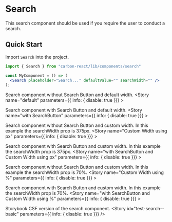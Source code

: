 
<Meta title="Design System/Search" />

# Search
This search component should be used if you require the user to conduct a search.

## Quick Start
Import `Search` into the project.

```jsx
import { Search } from "carbon-react/lib/components/search"

const MyComponent = () => (
  <Search placeholder="Search..." defaultValue="" searchWidth="" />
);
```

Search component without Search Button and default width. 
<Preview>
  <Story name="default" parameters={{ info: { disable: true }}} >
    <Search placeholder="Search..." defaultValue=""/>
  </Story>
</Preview>

Search component with Search Button and default width.
<Preview>
  <Story name="with SearchButton" parameters={{ info: { disable: true }}} >
    <Search defaultValue="Search" searchButton/>
  </Story>
</Preview>

Search component without Search Button and custom width. In this example the searchWidth prop is 375px.
<Preview>
  <Story name="Custom Width using px" parameters={{ info: { disable: true }}} >
    <Search placeholder="Search..." defaultValue="" searchWidth="375px"/>
  </Story>
</Preview>

Search component with Search Button and custom width. In this example the searchWidth prop is 375px.
<Preview>
  <Story name="with SearchButton and Custom Width using px" parameters={{ info: { disable: true }}} >
    <Search defaultValue="Search" searchButton searchWidth="375px"/>
  </Story>
</Preview>

Search component without Search Button and custom width. In this example the searchWidth prop is 70%.
<Preview>
  <Story name="Custom Width using %" parameters={{ info: { disable: true }}} >
    <Search placeholder="Search..." defaultValue="" searchWidth="70%"/>
  </Story>
</Preview>

Search component with Search Button and custom width. In this example the searchWidth prop is 70%.
<Preview>
  <Story name="with SearchButton and Custom Width using %" parameters={{ info: { disable: true }}} >
    <Search defaultValue="Search" searchButton searchWidth="70%"/>
  </Story>
</Preview>

Storybook CSF version of the search component.
<Preview>
  <Story id="test-search--basic" parameters={{ info: { disable: true }}} />
</Preview>

<Props of={Search} />